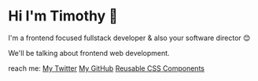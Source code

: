 # Hi I'm Timothy 👋

I'm a frontend focused fullstack developer & also your software director 😊

We'll be talking about frontend web development.

reach me:
[My Twitter](https://twitter.com/glamboyosa)
[My GitHub](https://github.com/glamboyosa)
[Reusable CSS Components](https://github.com/glamboyosa/reusable-css-components)
